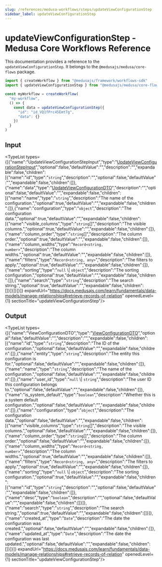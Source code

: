 ```yaml
---
slug: /references/medusa-workflows/steps/updateViewConfigurationStep
sidebar_label: updateViewConfigurationStep
---
```



# updateViewConfigurationStep - Medusa Core Workflows Reference

This documentation provides a reference to the `updateViewConfigurationStep`. It belongs to the `@medusajs/medusa/core-flows` package.

```ts title="src/workflows/my-workflow.ts"
import { createWorkflow } from "@medusajs/framework/workflows-sdk"
import { updateViewConfigurationStep } from "@medusajs/medusa/core-flows"

const myWorkflow = createWorkflow(
  "my-workflow",
  () => {
    const data = updateViewConfigurationStep({
      "id": "id_VQ1fPrc45Emt7g",
      "data": {}
    })
  }
)
```
  

## Input

<TypeList types={[{"name":"UpdateViewConfigurationStepInput","type":"[UpdateViewConfigurationStepInput](../../../../types/core_flows.UpdateViewConfigurationStepInput/page.mdx)","optional":false,"defaultValue":"","description":"","expandable":false,"children":[{"name":"id","type":"`string`","description":"","optional":false,"defaultValue":"","expandable":false,"children":[]},{"name":"data","type":"[UpdateViewConfigurationDTO](../../../../../types/SettingsTypes/interfaces/types.SettingsTypes.UpdateViewConfigurationDTO/page.mdx)","description":"","optional":false,"defaultValue":"","expandable":false,"children":[{"name":"name","type":"`string`","description":"The name of the configuration.","optional":true,"defaultValue":"","expandable":false,"children":[]},{"name":"configuration","type":"`object`","description":"The configuration data.","optional":true,"defaultValue":"","expandable":false,"children":[{"name":"visible_columns","type":"`string`[]","description":"The visible columns.","optional":true,"defaultValue":"","expandable":false,"children":[]},{"name":"column_order","type":"`string`[]","description":"The column order.","optional":true,"defaultValue":"","expandable":false,"children":[]},{"name":"column_widths","type":"`Record<string, number>`","description":"The column widths.","optional":true,"defaultValue":"","expandable":false,"children":[]},{"name":"filters","type":"`Record<string, any>`","description":"The filters to apply.","optional":true,"defaultValue":"","expandable":false,"children":[]},{"name":"sorting","type":"`null` \\| `object`","description":"The sorting configuration.","optional":true,"defaultValue":"","expandable":false,"children":[]},{"name":"search","type":"`string`","description":"The search string.","optional":true,"defaultValue":"","expandable":false,"children":[]}]}]}]}]} expandUrl="https://docs.medusajs.com/learn/fundamentals/data-models/manage-relationships#retrieve-records-of-relation" openedLevel={1} sectionTitle="updateViewConfigurationStep"/>

## Output

<TypeList types={[{"name":"ViewConfigurationDTO","type":"[ViewConfigurationDTO](../../../../../types/SettingsTypes/interfaces/types.SettingsTypes.ViewConfigurationDTO/page.mdx)","optional":false,"defaultValue":"","description":"","expandable":false,"children":[{"name":"id","type":"`string`","description":"The ID of the configuration.","optional":false,"defaultValue":"","expandable":false,"children":[]},{"name":"entity","type":"`string`","description":"The entity this configuration is for.","optional":false,"defaultValue":"","expandable":false,"children":[]},{"name":"name","type":"`string`","description":"The name of the configuration.","optional":false,"defaultValue":"","expandable":false,"children":[]},{"name":"user_id","type":"`null` \\| `string`","description":"The user ID this configuration belongs to.","optional":false,"defaultValue":"","expandable":false,"children":[]},{"name":"is_system_default","type":"`boolean`","description":"Whether this is a system default configuration.","optional":false,"defaultValue":"","expandable":false,"children":[]},{"name":"configuration","type":"`object`","description":"The configuration data.","optional":false,"defaultValue":"","expandable":false,"children":[{"name":"visible_columns","type":"`string`[]","description":"The visible columns.","optional":false,"defaultValue":"","expandable":false,"children":[]},{"name":"column_order","type":"`string`[]","description":"The column order.","optional":false,"defaultValue":"","expandable":false,"children":[]},{"name":"column_widths","type":"`Record<string, number>`","description":"The column widths.","optional":true,"defaultValue":"","expandable":false,"children":[]},{"name":"filters","type":"`Record<string, any>`","description":"The filters to apply.","optional":true,"defaultValue":"","expandable":false,"children":[]},{"name":"sorting","type":"`null` \\| `object`","description":"The sorting configuration.","optional":true,"defaultValue":"","expandable":false,"children":[{"name":"id","type":"`string`","description":"","optional":false,"defaultValue":"","expandable":false,"children":[]},{"name":"desc","type":"`boolean`","description":"","optional":false,"defaultValue":"","expandable":false,"children":[]}]},{"name":"search","type":"`string`","description":"The search string.","optional":true,"defaultValue":"","expandable":false,"children":[]}]},{"name":"created_at","type":"`Date`","description":"The date the configuration was created.","optional":false,"defaultValue":"","expandable":false,"children":[]},{"name":"updated_at","type":"`Date`","description":"The date the configuration was last updated.","optional":false,"defaultValue":"","expandable":false,"children":[]}]}]} expandUrl="https://docs.medusajs.com/learn/fundamentals/data-models/manage-relationships#retrieve-records-of-relation" openedLevel={1} sectionTitle="updateViewConfigurationStep"/>
